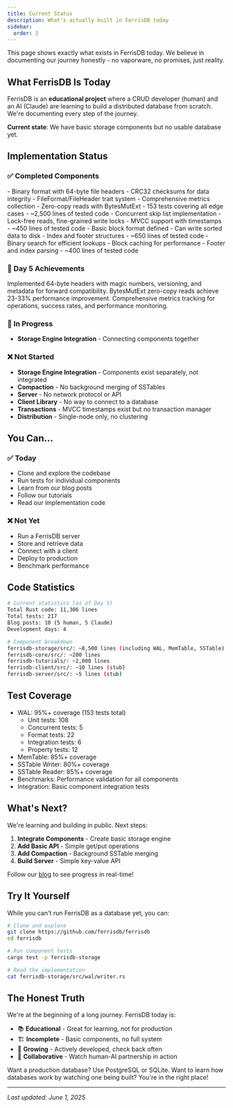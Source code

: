 ```yaml
---
title: Current Status
description: What's actually built in FerrisDB today
sidebar:
  order: 2
---
```



<Aside type="tip" title="Radical Transparency">
  This page shows exactly what exists in FerrisDB today. We believe in documenting our journey
  honestly - no vaporware, no promises, just reality.
</Aside>

## What FerrisDB Is Today

FerrisDB is an **educational project** where a CRUD developer (human) and an AI (Claude) are learning to build a distributed database from scratch. We're documenting every step of the journey.

**Current state**: We have basic storage components but no usable database yet.

## Implementation Status

### ✅ Completed Components

<CardGrid>
  <Card title="Write-Ahead Log (WAL)" icon="document">
    - Binary format with 64-byte file headers
    - CRC32 checksums for data integrity
    - FileFormat/FileHeader trait system
    - Comprehensive metrics collection
    - Zero-copy reads with BytesMutExt
    - 153 tests covering all edge cases
    - ~2,500 lines of tested code
  </Card>

<Card title="MemTable (Skip List)" icon="list-format">
  - Concurrent skip list implementation - Lock-free reads, fine-grained write locks - MVCC support
  with timestamps - ~450 lines of tested code
</Card>

<Card title="SSTable Writer" icon="document">
  - Basic block format defined - Can write sorted data to disk - Index and footer structures - ~650
  lines of tested code
</Card>

  <Card title="SSTable Reader" icon="open-book">
    - Binary search for efficient lookups
    - Block caching for performance
    - Footer and index parsing
    - ~400 lines of tested code
  </Card>
</CardGrid>

### 🎉 Day 5 Achievements

<CardGrid>
  <Card title="WAL File Headers" icon="document">
    <Badge text="NEW" variant="success" />
    Implemented 64-byte headers with magic numbers, versioning, and metadata for forward
    compatibility.
  </Card>

  <Card title="Performance Optimization" icon="rocket">
    <Badge text="NEW" variant="success" />
    BytesMutExt zero-copy reads achieve 23-33% performance improvement.
  </Card>

  <Card title="Metrics System" icon="graph">
    <Badge text="NEW" variant="success" />
    Comprehensive metrics tracking for operations, success rates, and performance monitoring.
  </Card>
</CardGrid>

### 🚧 In Progress

- **Storage Engine Integration** - Connecting components together

### ❌ Not Started

- **Storage Engine Integration** - Components exist separately, not integrated
- **Compaction** - No background merging of SSTables
- **Server** - No network protocol or API
- **Client Library** - No way to connect to a database
- **Transactions** - MVCC timestamps exist but no transaction manager
- **Distribution** - Single-node only, no clustering

## You Can...

### ✅ Today

- Clone and explore the codebase
- Run tests for individual components
- Learn from our blog posts
- Follow our tutorials
- Read our implementation code

### ❌ Not Yet

- Run a FerrisDB server
- Store and retrieve data
- Connect with a client
- Deploy to production
- Benchmark performance

## Code Statistics

```bash
# Current statistics (as of Day 5)
Total Rust code: 11,306 lines
Total tests: 217
Blog posts: 10 (5 human, 5 Claude)
Development days: 4

# Component breakdown
ferrisdb-storage/src/: ~8,500 lines (including WAL, MemTable, SSTable)
ferrisdb-core/src/: ~200 lines
ferrisdb-tutorials/: ~2,000 lines
ferrisdb-client/src/: ~10 lines (stub)
ferrisdb-server/src/: ~5 lines (stub)
```

## Test Coverage

- WAL: 95%+ coverage (153 tests total)
  - Unit tests: 108
  - Concurrent tests: 5
  - Format tests: 22
  - Integration tests: 6
  - Property tests: 12
- MemTable: 85%+ coverage
- SSTable Writer: 80%+ coverage
- SSTable Reader: 85%+ coverage
- Benchmarks: Performance validation for all components
- Integration: Basic component integration tests

## What's Next?

We're learning and building in public. Next steps:

1. **Integrate Components** - Create basic storage engine
2. **Add Basic API** - Simple get/put operations
3. **Add Compaction** - Background SSTable merging
4. **Build Server** - Simple key-value API

Follow our [blog](/blog/) to see progress in real-time!

## Try It Yourself

While you can't run FerrisDB as a database yet, you can:

```bash
# Clone and explore
git clone https://github.com/ferrisdb/ferrisdb
cd ferrisdb

# Run component tests
cargo test -p ferrisdb-storage

# Read the implementation
cat ferrisdb-storage/src/wal/writer.rs
```

## The Honest Truth

We're at the beginning of a long journey. FerrisDB today is:

- 📚 **Educational** - Great for learning, not for production
- 🏗️ **Incomplete** - Basic components, no full system
- 🌱 **Growing** - Actively developed, check back often
- 🤝 **Collaborative** - Watch human-AI partnership in action

<Aside type="note">
  Want a production database? Use PostgreSQL or SQLite. Want to learn how databases work by watching
  one being built? You're in the right place!
</Aside>

---

_Last updated: June 1, 2025_
